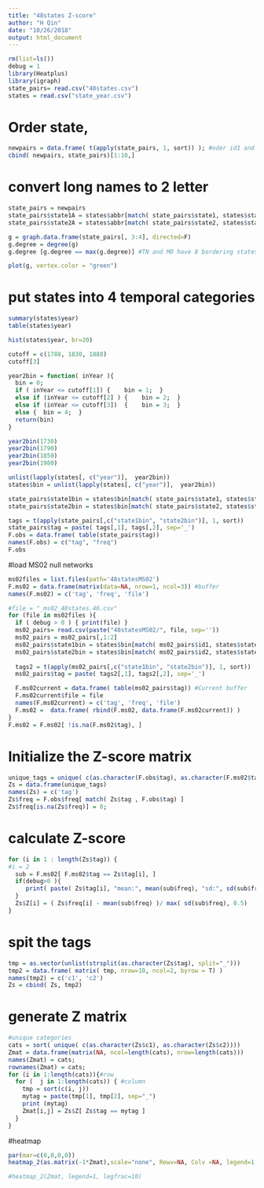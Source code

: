 ```yaml
---
title: "48states Z-score"
author: "H Qin"
date: "10/26/2018"
output: html_document
---
```


```r
rm(list=ls())
debug = 1
library(Heatplus)
library(igraph)
state_pairs= read.csv("48states.csv")
states = read.csv("state_year.csv")
```

# Order state, 
```r
newpairs = data.frame( t(apply(state_pairs, 1, sort)) ); #oder id1 and id2
cbind( newpairs, state_pairs)[1:10,]
```


# convert long names to 2 letter
```r
state_pairs = newpairs
state_pairs$state1A = states$abbr[match( state_pairs$state1, states$state)]
state_pairs$state2A = states$abbr[match( state_pairs$state2, states$state)]
```

```r
g = graph.data.frame(state_pairs[, 3:4], directed=F)
g.degree = degree(g)
g.degree [g.degree == max(g.degree)] #TN and MO have 8 bordering states
```


```r
plot(g, vertex.color = "green")
```


# put states into 4 temporal categories
```r
summary(states$year)
table(states$year)
```

```r
hist(states$year, br=20)
```
```r
cutoff = c(1788, 1830, 1888)
cutoff[3]
```

```r
year2bin = function( inYear ){
  bin = 0;
  if ( inYear <= cutoff[1]) {    bin = 1;  } 
  else if (inYear <= cutoff[2] ) {    bin = 2;  } 
  else if (inYear <= cutoff[3])  {    bin = 3;  } 
  else {  bin = 4;  } 
  return(bin)
}
```

```r
year2bin(1730)
year2bin(1790)
year2bin(1850)
year2bin(1980)
```

```r
unlist(lapply(states[, c("year")],  year2bin))
states$bin = unlist(lapply(states[, c("year")],  year2bin))
```

```r
state_pairs$state1bin = states$bin[match( state_pairs$state1, states$state)]
state_pairs$state2bin = states$bin[match( state_pairs$state2, states$state)]
```

```r
tags = t(apply(state_pairs[,c("state1bin", "state2bin")], 1, sort))
state_pairs$tag = paste( tags[,1], tags[,2], sep='_')
F.obs = data.frame( table(state_pairs$tag))
names(F.obs) = c("tag", "freq")
F.obs
```

#load MS02 null networks
```r
ms02files = list.files(path='48statesMS02')
F.ms02 = data.frame(matrix(data=NA, nrow=1, ncol=3)) #buffer
names(F.ms02) = c('tag', 'freq', 'file')

#file = "_ms02_48states.46.csv"
for (file in ms02files ){
  if ( debug > 0 ) { print(file) }
  ms02_pairs= read.csv(paste("48statesMS02/", file, sep=''))
  ms02_pairs = ms02_pairs[,1:2]
  ms02_pairs$state1bin = states$bin[match( ms02_pairs$id1, states$state)]
  ms02_pairs$state2bin = states$bin[match( ms02_pairs$id2, states$state)]
  
  tags2 = t(apply(ms02_pairs[,c("state1bin", "state2bin")], 1, sort))
  ms02_pairs$tag = paste( tags2[,1], tags2[,2], sep='_')

  F.ms02current = data.frame( table(ms02_pairs$tag)) #Current buffer
  F.ms02current$file = file
  names(F.ms02current) = c('tag', 'freq', 'file')
  F.ms02 =  data.frame( rbind(F.ms02, data.frame(F.ms02current)) )
}
F.ms02 = F.ms02[ !is.na(F.ms02$tag), ]
```

# Initialize the Z-score matrix
```r
unique_tags = unique( c(as.character(F.obs$tag), as.character(F.ms02$tag)))
Zs = data.frame(unique_tags)
names(Zs) = c('tag')
Zs$freq = F.obs$freq[ match( Zs$tag , F.obs$tag) ]
Zs$freq[is.na(Zs$freq)] = 0; 
```

# calculate Z-score
```r
for (i in 1 : length(Zs$tag)) {
#i = 2
  sub = F.ms02[ F.ms02$tag == Zs$tag[i], ]
  if(debug>0 ){
     print( paste( Zs$tag[i], "mean:", mean(sub$freq), "sd:", sd(sub$freq) ))  
  } 
  Zs$Z[i] = ( Zs$freq[i] - mean(sub$freq) )/ max( sd(sub$freq), 0.5)
}
```

# spit the tags
```r
tmp = as.vector(unlist(strsplit(as.character(Zs$tag), split="_")))
tmp2 = data.frame( matrix( tmp, nrow=10, ncol=2, byrow = T) )
names(tmp2) = c('c1', 'c2')
Zs = cbind( Zs, tmp2)
```

# generate Z matrix
```r
#unique categories
cats = sort( unique( c(as.character(Zs$c1), as.character(Zs$c2))))
Zmat = data.frame(matrix(NA, ncol=length(cats), nrow=length(cats)))
names(Zmat) = cats; 
rownames(Zmat) = cats; 
for (i in 1:length(cats)){#row
  for (  j in 1:length(cats)) { #column
    tmp = sort(c(i, j))
    mytag = paste(tmp[1], tmp[2], sep="_")
    print (mytag)
    Zmat[i,j] = Zs$Z[ Zs$tag == mytag ]
  }
}
```

#heatmap
```r
par(mar=c(0,0,0,0))
heatmap_2(as.matrix(-1*Zmat),scale="none", Rowv=NA, Colv =NA, legend=1, do.dendro=c(F,F), col=RGBColVec(64));
```

```r
#heatmap_2(Zmat, legend=1, legfrac=10)
```

